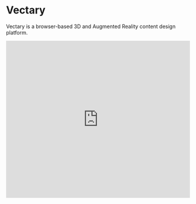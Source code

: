
# Vectary

Vectary is a browser-based 3D and Augmented Reality content design platform.

<Bleed>
  <iframe
    width="100%"
    height="430"
    src="https://www.youtube.com/embed/TgQQO2QLJ_M"
    frameborder="0"
    allow="accelerometer; autoplay; clipboard-write; encrypted-media; gyroscope; picture-in-picture"
    allowfullscreen
  />
</Bleed>


<Callout type="warning" emoji="⚠️">
    Vectary works best on Chrome based browsers on computers with a decent amount of RAM. Full system requirements are available below.
</Callout>

Vectary is an online 3D modelling and rendering tool capable of producing photo-realistic images of your models, as well as create designs from scratch. Anyone who has used a 2D design tool such as Photoshop or Illustrator will find the interface and usage of Vectary familiar.

***

**Supported filetypes** - STL (best for 3D printing), 3DS, 3MF, AMF, BLEND, DAE, ZAE, CTM, PLY, OBJ, X3D, GLB, GLTF

**Minimum system requirements** - At least 2GB of RAM. At least 500 MB of available hard-disk space. Intel HD or similar graphics card with at least 512 MB video memory

***

[Open Vectary](https://www.vectary.com/)